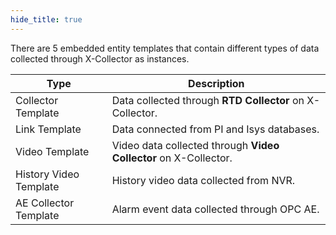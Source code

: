 ```yaml
---
hide_title: true
---
```


There are 5 embedded entity templates that contain different types of data collected through X-Collector as instances.

<table>
  <thead>
    <tr>
      <th>Type</th>
      <th>Description</th>
    </tr>
  </thead>
  <tbody>
    <tr>
      <td>Collector Template</td>
      <td>Data collected through <b>RTD Collector</b> on X-Collector.</td>
    </tr>
    <tr>
      <td>Link Template</td>
      <td>Data connected from PI and Isys databases.</td>
    </tr>
    <tr>
      <td>Video Template</td>
      <td>Video data collected through <b>Video Collector</b> on X-Collector.</td>
    </tr>
    <tr>
      <td>History Video Template</td>
      <td>History video data collected from NVR.</td>
    </tr>
    <tr>
      <td>AE Collector Template</td>
      <td>Alarm event data collected through OPC AE.</td>
    </tr>
  </tbody>
</table>

